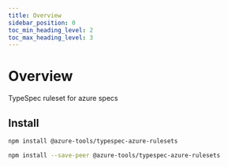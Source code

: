 ```yaml
---
title: Overview
sidebar_position: 0
toc_min_heading_level: 2
toc_max_heading_level: 3
---
```



# Overview

TypeSpec ruleset for azure specs

## Install

<Tabs>
<TabItem value="spec" label="In a spec" default>

```bash
npm install @azure-tools/typespec-azure-rulesets
```

</TabItem>
<TabItem value="library" label="In a library" default>

```bash
npm install --save-peer @azure-tools/typespec-azure-rulesets
```

</TabItem>
</Tabs>
